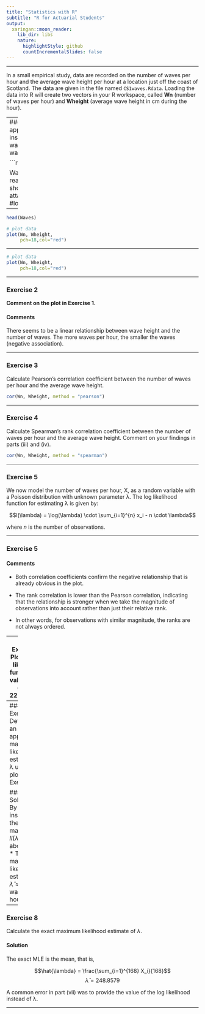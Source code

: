 ```yaml
---
title: "Statistics with R"
subtitle: "R for Actuarial Students"
output:
  xaringan::moon_reader:
    lib_dir: libs
    nature:
      highlightStyle: github
      countIncrementalSlides: false
---
```



---

In a small empirical study, data are recorded on the number of waves per hour and the average wave height per hour at a location just off the coast of Scotland. The data are given in the file named `CS1waves.Rdata`. Loading the data into R will create two vectors in your R workspace, called **Wn** (number of waves per hour) and **Wheight** (average wave height in cm during the hour).

---
### Exercise 1
Generate an appropriate plot to visually inspect the relationship between wave height and the number of waves per hour.

```r
# load data

Waves <- readr::read_csv("WavesData.csv", show_col_types = FALSE)
attach(Waves)
#load("CS1waves.Rdata")
```

---

```r
head(Waves)
```


```r
# plot data
plot(Wn, Wheight,
     pch=18,col="red")
```

---

```r
# plot data
plot(Wn, Wheight,
     pch=18,col="red")
```



---

### Exercise 2
**Comment on the plot in Exercise 1.**


#### Comments
There seems to be a linear relationship between wave height and the number of waves. The more waves per hour, the smaller the waves (negative association).

---

### Exercise 3
Calculate Pearson’s correlation coefficient between the number of waves per hour and the average wave height.

```r
cor(Wn, Wheight, method = "pearson")
```

---

### Exercise 4

Calculate Spearman’s rank correlation coefficient between the number of waves per hour and the average wave height. Comment on your findings in parts (iii) and (iv).

```r
cor(Wn, Wheight, method = "spearman")
```

---

### Exercise 5

We now model the number of waves per hour, X, as a random variable with a Poisson distribution with unknown parameter λ. The log likelihood function for estimating λ is given by:

$$l(\lambda) = \log(\lambda) \cdot \sum_{i=1}^{n} x_i - n \cdot \lambda$$

where $n$ is the number of observations.

---


### Exercise 5

#### Comments

* Both correlation coefficients confirm the negative relationship that is already obvious in the plot.

* The rank correlation is lower than the Pearson correlation, indicating that the relationship is stronger when we take the magnitude of observations into account rather than just their relative rank.

* In other words, for observations with similar magnitude, the ranks are not always ordered.

---
### Exercise 6
Plot the log likelihood function for values of $\lambda = 220, 221, ..., 280$.

```r
λ = 220:280
ll = log(λ) * sum(Wn) - 168 * λ
plot(λ, ll)
```

---
### Exercise 7
Determine an approximate maximum likelihood estimate for λ using the plot in Exercise 6.


#### Solution
* By inspection, the maximum of $ll(\hat{\lambda})$ is at about 250.
* The maximum likelihood estimate is $\hat{\lambda} \approx 250$ waves per hour.

---
### Exercise 8
Calculate the exact maximum likelihood estimate of $\lambda$.


#### Solution
The exact MLE is the mean, that is,

$$\hat{\lambda} = \frac{\sum_{i=1}^{168} X_i}{168}$$
$$\hat{\lambda} = 248.8579$$

A common error in part (vii) was to provide the value of the log likelihood instead of λ.

---